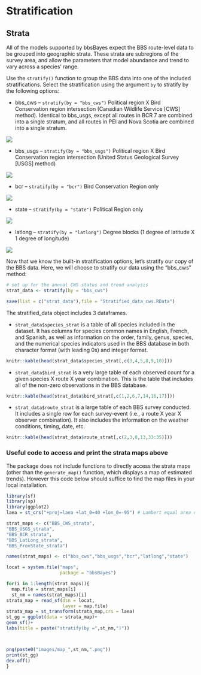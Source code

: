 # Stratification {#Stratify}

## Strata

All of the models supported by bbsBayes expect the BBS route-level data to be grouped into geographic strata. These strata are subregions of the survey area, and allow the parameters that model abundance and trend to vary across a species' range.

Use the `stratify()` function to group the BBS data into one of the included stratifications. Select the stratification using the argument `by` to stratify by the following options:

-   bbs_cws -- `stratify(by = "bbs_cws")` Political region X Bird Conservation region intersection (Canadian Wildlife Service [CWS] method). Identical to bbs_usgs, except all routes in BCR 7 are combined into a single stratum, and all routes in PEI and Nova Scotia are combined into a single stratum.

<img src="images/map_bbs_cws.png"/>

-   bbs_usgs -- `stratify(by = "bbs_usgs")` Political region X Bird Conservation region intersection (United Status Geological Survey [USGS] method)

<img src="images/map_bbs_usgs.png"/>

-   bcr -- `stratify(by = "bcr")` Bird Conservation Region only

<img src="images/map_bcr.png"/>

-   state -- `stratify(by = "state")` Political Region only

<img src="images/map_state.png"/>

-   latlong -- `stratify(by = "latlong")` Degree blocks (1 degree of latitude X 1 degree of longitude)

<img src="images/map_latlong.png"/>

Now that we know the built-in stratification options, let's stratify our copy of the BBS data. Here, we will choose to stratify our data using the "bbs_cws" method:
```r
# set up for the annual CWS status and trend analysis
strat_data <- stratify(by = "bbs_cws")
```

```r
save(list = c("strat_data"),file = "Stratified_data_cws.RData")
```


The stratified_data object includes 3 dataframes.

-   `strat_data$species_strat` is a table of all species included in the dataset. It has columns for species common names in English, French, and Spanish, as well as information on the order, family, genus, species, and the numerical species indicators used in the BBS database in both character format (with leading 0s) and integer format.
```r
knitr::kable(head(strat_data$species_strat[,c(3,4,5,8,9,10)]))
```


-   `strat_data$bird_strat` is a very large table of each observed count for a given species X route X year combination. This is the table that includes all of the non-zero observations in the BBS database.
```r
knitr::kable(head(strat_data$bird_strat[,c(1,2,6,7,14,16,17)]))
```


-   `strat_data$route_strat` is a large table of each BBS survey conducted. It includes a single row for each survey-event (i.e., a route X year X observer combination). It also includes the information on the weather conditions, timing, date, etc.
```r
knitr::kable(head(strat_data$route_strat[,c(2,3,8,13,33:35)]))
```

### Useful code to access and print the strata maps above

The package does not include functions to directly access the strata maps (other than the `generate_map()` function, which displays a map of estimated trends). However this code below should suffice to find the map files in your local installation.

```r
library(sf)
library(sp)
library(ggplot2)
laea = st_crs("+proj=laea +lat_0=40 +lon_0=-95") # Lambert equal area coord reference system

strat_maps <- c("BBS_CWS_strata",
"BBS_USGS_strata",
"BBS_BCR_strata",
"BBS_LatLong_strata",
"BBS_ProvState_strata")

names(strat_maps) <- c("bbs_cws","bbs_usgs","bcr","latlong","state")

locat = system.file("maps",
                    package = "bbsBayes")

for(i in 1:length(strat_maps)){
  map.file = strat_maps[i]
  st_nm = names(strat_maps)[i]
strata_map = read_sf(dsn = locat,
                     layer = map.file)
strata_map = st_transform(strata_map,crs = laea)
st_gg = ggplot(data = strata_map)+
geom_sf()+
labs(title = paste("stratify(by =",st_nm,")"))



png(paste0("images/map_",st_nm,".png"))
print(st_gg)
dev.off()
}
```
